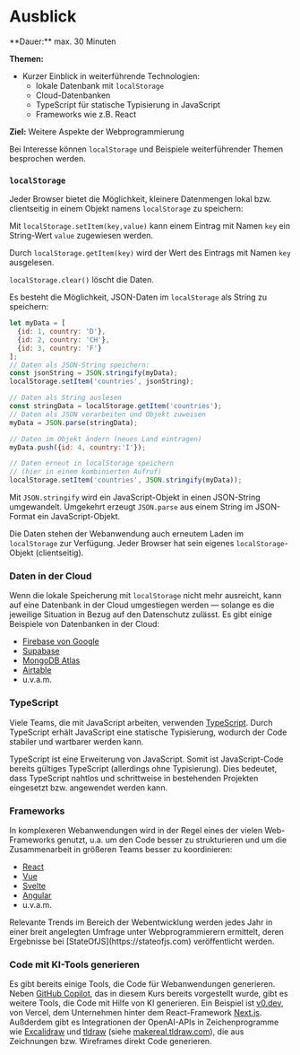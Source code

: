 
# Ausblick

<Callout>
  **Dauer:** max. 30 Minuten

  **Themen:**
  - Kurzer Einblick in weiterführende Technologien:
    - lokale Datenbank mit `localStorage`
    - Cloud-Datenbanken
    - TypeScript für statische Typisierung in JavaScript
    - Frameworks wie z.B. React

  **Ziel:** Weitere Aspekte der Webprogrammierung
</Callout>

Bei Interesse können `localStorage` und Beispiele 
weiterführender Themen besprochen werden.

### `localStorage`

Jeder Browser bietet die Möglichkeit, kleinere Datenmengen
lokal bzw. clientseitig in einem Objekt namens 
`localStorage` zu speichern:

Mit `localStorage.setItem(key,value)` kann einem Eintrag 
mit Namen `key` ein String-Wert `value` zugewiesen werden.

Durch `localStorage.getItem(key)` wird der Wert des Eintrags
mit Namen `key` ausgelesen.

`localStorage.clear()` löscht die Daten.

Es besteht die Möglichkeit, JSON-Daten im `localStorage` 
als String zu speichern:

```javascript
let myData = [
  {id: 1, country: 'D'}, 
  {id: 2, country: 'CH'}, 
  {id: 3, country: 'F'}
];
// Daten als JSON-String speichern:
const jsonString = JSON.stringify(myData);
localStorage.setItem('countries', jsonString);

// Daten als String auslesen
const stringData = localStorage.getItem('countries');
// Daten als JSON verarbeiten und Objekt zuweisen
myData = JSON.parse(stringData);

// Daten im Objekt ändern (neues Land eintragen)
myData.push({id: 4, country:'I'});

// Daten erneut in localStorage speichern 
// (hier in einem kombinierten Aufruf)
localStorage.setItem('countries', JSON.stringify(myData));
```

Mit `JSON.stringify` wird ein JavaScript-Objekt in 
einen JSON-String umgewandelt. Umgekehrt erzeugt
`JSON.parse` aus einem String im JSON-Format ein 
JavaScript-Objekt.

Die Daten stehen der Webanwendung auch erneutem Laden
im `localStorage` zur Verfügung. Jeder Browser hat sein
eigenes `localStorage`-Objekt (clientseitig).

### Daten in der Cloud

Wenn die lokale Speicherung mit `localStorage` nicht mehr
ausreicht, kann auf eine Datenbank in der Cloud umgestiegen
werden &mdash; solange es die jeweilige Situation in Bezug 
auf den Datenschutz zulässt. Es gibt einige Beispiele von 
Datenbanken in der Cloud:

- [Firebase von Google](https://firebase.google.com)
- [Supabase](https://supabase.io)
- [MongoDB Atlas](https://www.mongodb.com/atlas)
- [Airtable](https://www.airtable.com/)
- u.v.a.m.

### TypeScript

Viele Teams, die mit JavaScript arbeiten, verwenden
[TypeScript](https://www.typescriptlang.org/). Durch
TypeScript erhält JavaScript eine statische Typisierung,
wodurch der Code stabiler und wartbarer werden kann.

TypeScript ist eine Erweiterung von JavaScript. Somit
ist JavaScript-Code bereits gültiges TypeScript (allerdings
ohne Typisierung). Dies bedeutet, dass TypeScript
nahtlos und schrittweise in bestehenden Projekten 
eingesetzt bzw. angewendet werden kann.

### Frameworks

In komplexeren Webanwendungen wird in der Regel eines 
der vielen Web-Frameworks genutzt, u.a. um den Code besser
zu strukturieren und um die Zusammenarbeit in größeren
Teams besser zu koordinieren:

- [React](https://reactjs.org)
- [Vue](https://vuejs.org/)
- [Svelte](https://svelte.dev/)
- [Angular](https://angular.io/)
- u.v.a.m.

<Callout type="warning">
Relevante Trends im Bereich der Webentwicklung werden 
jedes Jahr in einer breit angelegten Umfrage unter 
Webprogrammierern ermittelt, deren Ergebnisse bei 
[StateOfJS](https://stateofjs.com) veröffentlicht werden.
</Callout>

### Code mit KI-Tools generieren

Es gibt bereits einige Tools, die Code für Webanwendungen
generieren. Neben [GitHub Copilot](https://copilot.githubcom), das in diesem Kurs
bereits vorgestellt wurde, gibt es weitere Tools, die
Code mit Hilfe von KI generieren. Ein Beispiel ist [v0.dev](https://v0.dev),
von Vercel, dem Unternehmen hinter dem React-Framework 
[Next.js](https://nextjs.org). Außderdem gibt es Integrationen der OpenAI-APIs
in Zeichenprogramme wie [Excalidraw](https://excalidraw.com/) und 
[tldraw](https://tldraw.com/) (siehe 
[makereal.tldraw.com](https://makereal.tldraw.com/)), 
die aus Zeichnungen bzw. Wireframes direkt Code generieren.